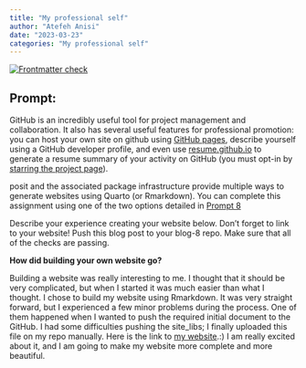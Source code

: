 ```yaml
---
title: "My professional self"
author: "Atefeh Anisi"
date: "2023-03-23"
categories: "My professional self"
---
```


<!-- README.md is generated from README.Rmd. Please edit that file -->
<!-- badges: start -->
[![Frontmatter check](../../actions/workflows/check-yaml.yaml/badge.svg)](../../actions/workflows/check-yaml.yaml)
<!-- badges: end -->

## Prompt:

GitHub is an incredibly useful tool for project management and collaboration. It also has several useful features for professional promotion: you can host your own site on github using [GitHub pages](https://pages.github.com/), describe yourself using a GitHub developer profile, and even use [resume.github.io](http://resume.github.io/) to generate a resume summary of your activity on GitHub (you must opt-in by [starring the project page](https://github.com/resume/resume.github.com)). 

posit and the associated package infrastructure provide multiple ways to generate websites using Quarto (or Rmarkdown). You can complete this assignment using one of the two options detailed in [Prompt 8](https://stat585-at-isu.github.io/blog-2023/Prompts/Blog-8/Prompt.html)

Describe your experience creating your website below. Don't forget to link to your website! Push this blog post to your blog-8 repo. Make sure that all of the checks are passing.

**How did building your own website go?**

Building a website was really interesting to me. I thought that it should be very complicated, but when I started it was much easier than what I thought. I chose to build my website using Rmarkdown. It was very straight forward, but I experienced a few minor problems during the process. One of them happened when I wanted to push the required initial document to the GitHub. I had some difficulties pushing the site_libs; I finally uploaded this file on my repo manually. Here is the link to [my website](https://atefeha1995.github.io/index.html).:)
I am really excited about it, and I am going to make my website more complete and more beautiful.
